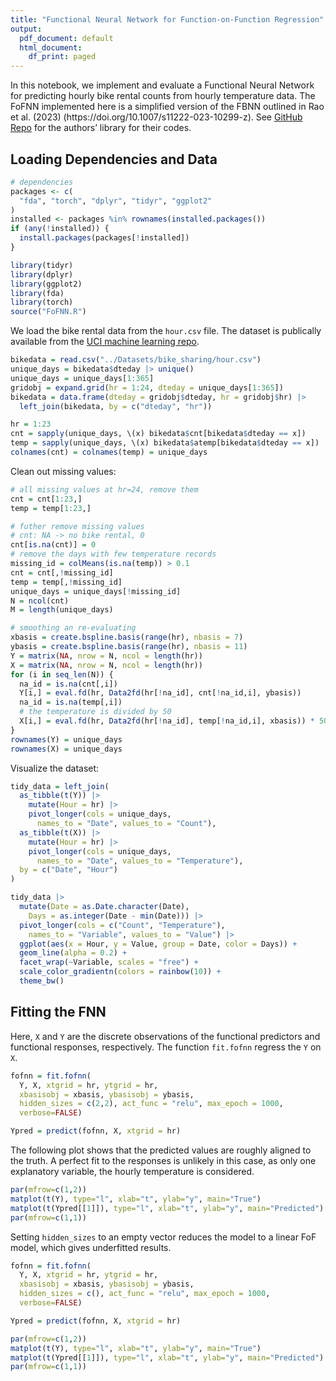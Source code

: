```yaml
---
title: "Functional Neural Network for Function-on-Function Regression"
output:
  pdf_document: default
  html_document:
    df_print: paged
---
```



In this notebook, we implement and evaluate a Functional Neural Network for predicting hourly bike rental counts from hourly temperature data. The FoFNN implemented here is a simplified version of the FBNN outlined in Rao et al. (2023) (https://doi.org/10.1007/s11222-023-10299-z). See [GitHub Repo](https://github.com/aniruddharao/FDNN-and-FBNN-JCGS-/tree/main) for the authors' library for their codes.

## Loading Dependencies and Data

```r
# dependencies
packages <- c(
  "fda", "torch", "dplyr", "tidyr", "ggplot2"
)
installed <- packages %in% rownames(installed.packages())
if (any(!installed)) {
  install.packages(packages[!installed])
}

library(tidyr)
library(dplyr)
library(ggplot2)
library(fda)
library(torch)
source("FoFNN.R")
```

We load the bike rental data from the `hour.csv` file. The dataset is publically available from the [UCI machine learning repo](https://archive.ics.uci.edu/dataset/275/bike+sharing+dataset).


```r
bikedata = read.csv("../Datasets/bike_sharing/hour.csv")
unique_days = bikedata$dteday |> unique()
unique_days = unique_days[1:365]
gridobj = expand.grid(hr = 1:24, dteday = unique_days[1:365])
bikedata = data.frame(dteday = gridobj$dteday, hr = gridobj$hr) |>
  left_join(bikedata, by = c("dteday", "hr"))

hr = 1:23
cnt = sapply(unique_days, \(x) bikedata$cnt[bikedata$dteday == x])
temp = sapply(unique_days, \(x) bikedata$atemp[bikedata$dteday == x])
colnames(cnt) = colnames(temp) = unique_days
```

Clean out missing values:
```r
# all missing values at hr=24, remove them
cnt = cnt[1:23,]
temp = temp[1:23,]

# futher remove missing values
# cnt: NA -> no bike rental, 0
cnt[is.na(cnt)] = 0
# remove the days with few temperature records
missing_id = colMeans(is.na(temp)) > 0.1
cnt = cnt[,!missing_id]
temp = temp[,!missing_id]
unique_days = unique_days[!missing_id]
N = ncol(cnt)
M = length(unique_days)

# smoothing an re-evaluating
xbasis = create.bspline.basis(range(hr), nbasis = 7)
ybasis = create.bspline.basis(range(hr), nbasis = 11)
Y = matrix(NA, nrow = N, ncol = length(hr))
X = matrix(NA, nrow = N, ncol = length(hr))
for (i in seq_len(N)) {
  na_id = is.na(cnt[,i])
  Y[i,] = eval.fd(hr, Data2fd(hr[!na_id], cnt[!na_id,i], ybasis))
  na_id = is.na(temp[,i])
  # the temperature is divided by 50
  X[i,] = eval.fd(hr, Data2fd(hr[!na_id], temp[!na_id,i], xbasis)) * 50
}
rownames(Y) = unique_days
rownames(X) = unique_days
```

Visualize the dataset:
```r
tidy_data = left_join(
  as_tibble(t(Y)) |>
    mutate(Hour = hr) |>
    pivot_longer(cols = unique_days,
      names_to = "Date", values_to = "Count"),
  as_tibble(t(X)) |>
    mutate(Hour = hr) |>
    pivot_longer(cols = unique_days,
      names_to = "Date", values_to = "Temperature"),
  by = c("Date", "Hour")
)

tidy_data |>
  mutate(Date = as.Date.character(Date),
    Days = as.integer(Date - min(Date))) |>
  pivot_longer(cols = c("Count", "Temperature"),
    names_to = "Variable", values_to = "Value") |>
  ggplot(aes(x = Hour, y = Value, group = Date, color = Days)) +
  geom_line(alpha = 0.2) +
  facet_wrap(~Variable, scales = "free") +
  scale_color_gradientn(colors = rainbow(10)) +
  theme_bw()
```

## Fitting the FNN

Here, `X` and `Y` are the discrete observations of the functional predictors and functional responses, respectively.
The function `fit.fofnn` regress the `Y` on `X`.
```r
fofnn = fit.fofnn(
  Y, X, xtgrid = hr, ytgrid = hr,
  xbasisobj = xbasis, ybasisobj = ybasis,
  hidden_sizes = c(2,2), act_func = "relu", max_epoch = 1000,
  verbose=FALSE)

Ypred = predict(fofnn, X, xtgrid = hr)
```

The following plot shows that the predicted values are roughly aligned to the truth. A perfect fit to the responses is unlikely in this case, as only one explanatory variable, the hourly temperature is considered. 

```r
par(mfrow=c(1,2))
matplot(t(Y), type="l", xlab="t", ylab="y", main="True")
matplot(t(Ypred[[1]]), type="l", xlab="t", ylab="y", main="Predicted")
par(mfrow=c(1,1))
```

Setting `hidden_sizes` to an empty vector reduces the model to a linear FoF model, which gives underfitted results.

```r
fofnn = fit.fofnn(
  Y, X, xtgrid = hr, ytgrid = hr,
  xbasisobj = xbasis, ybasisobj = ybasis,
  hidden_sizes = c(), act_func = "relu", max_epoch = 1000,
  verbose=FALSE)

Ypred = predict(fofnn, X, xtgrid = hr)

par(mfrow=c(1,2))
matplot(t(Y), type="l", xlab="t", ylab="y", main="True")
matplot(t(Ypred[[1]]), type="l", xlab="t", ylab="y", main="Predicted")
par(mfrow=c(1,1))
```
